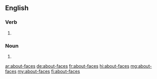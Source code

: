 {{also|about faces}}
==English==

===Verb===
{{head|en|verb form}}

# {{en-third-person singular of|about-face}}

===Noun===
{{head|en|noun plural form}}

# {{plural of|about-face|lang=en}}

[[ar:about-faces]]
[[de:about-faces]]
[[fr:about-faces]]
[[hi:about-faces]]
[[mg:about-faces]]
[[my:about-faces]]
[[fi:about-faces]]